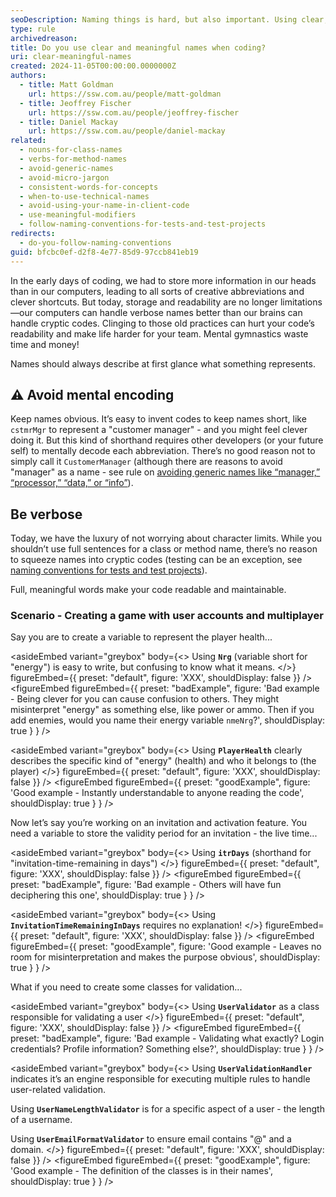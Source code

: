 ```yaml
---
seoDescription: Naming things is hard, but also important. Using clear, meaningful names will make your code more readable and reduce cognitive load and risk for your development team.
type: rule
archivedreason:
title: Do you use clear and meaningful names when coding?
uri: clear-meaningful-names
created: 2024-11-05T00:00:00.0000000Z
authors:
  - title: Matt Goldman
    url: https://ssw.com.au/people/matt-goldman
  - title: Jeoffrey Fischer
    url: https://ssw.com.au/people/jeoffrey-fischer
  - title: Daniel Mackay
    url: https://ssw.com.au/people/daniel-mackay
related:
  - nouns-for-class-names
  - verbs-for-method-names
  - avoid-generic-names
  - avoid-micro-jargon
  - consistent-words-for-concepts
  - when-to-use-technical-names
  - avoid-using-your-name-in-client-code
  - use-meaningful-modifiers
  - follow-naming-conventions-for-tests-and-test-projects
redirects:
  - do-you-follow-naming-conventions
guid: bfcbc0ef-d2f8-4e77-85d9-97ccb841eb19
---
```


In the early days of coding, we had to store more information in our heads than in our computers, leading to all sorts of creative abbreviations and clever shortcuts. But today, storage and readability are no longer limitations—our computers can handle verbose names better than our brains can handle cryptic codes. Clinging to those old practices can hurt your code’s readability and make life harder for your team. Mental gymnastics waste time and money!

Names should always describe at first glance what something represents.
<youtubeEmbed url="https://www.youtube.com/watch?v=t-t7P2BZnS4" description="Video: Naming Conventions | Jeoffrey Fischer (5 min)" />

## ⚠️ Avoid mental encoding

Keep names obvious. It’s easy to invent codes to keep names short, like `cstmrMgr` to represent a "customer manager" - and you might feel clever doing it. But this kind of shorthand requires other developers (or your future self) to mentally decode each abbreviation. There’s no good reason not to simply call it `CustomerManager` (although there are reasons to avoid "manager" as a name - see rule on [avoiding generic names like “manager,” “processor,” “data,” or “info”](/avoid-generic-names)).

## Be verbose

Today, we have the luxury of not worrying about character limits. While you shouldn’t use full sentences for a class or method name, there’s no reason to squeeze names into cryptic codes (testing can be an exception, see [naming conventions for tests and test projects](/follow-naming-conventions-for-tests-and-test-projects)).

Full, meaningful words make your code readable and maintainable.

### Scenario - Creating a game with user accounts and multiplayer

Say you are to create a variable to represent the player health...

<asideEmbed
  variant="greybox"
  body={<>
    Using **`Nrg`** (variable short for "energy") is easy to write, but confusing to know what it means.
  </>}
  figureEmbed={{
    preset: "default",
    figure: 'XXX',
    shouldDisplay: false
  }}
/>
<figureEmbed figureEmbed={{
  preset: "badExample",
  figure: 'Bad example - Being clever for you can cause confusion to others. They might misinterpret "energy" as something else, like power or ammo. Then if you add enemies, would you name their energy variable `nmeNrg`?',
  shouldDisplay: true
} } />


<asideEmbed
  variant="greybox"
  body={<>
    Using **`PlayerHealth`** clearly describes the specific kind of "energy" (health) and who it belongs to (the player)
  </>}
  figureEmbed={{
    preset: "default",
    figure: 'XXX',
    shouldDisplay: false
  }}
/>
<figureEmbed figureEmbed={{
  preset: "goodExample",
  figure: 'Good example - Instantly understandable to anyone reading the code',
  shouldDisplay: true
} } />


Now let’s say you’re working on an invitation and activation feature. You need a variable to store the validity period for an invitation - the live time...

<asideEmbed
  variant="greybox"
  body={<>
    Using **`itrDays`** (shorthand for "invitation-time-remaining in days")
  </>}
  figureEmbed={{
    preset: "default",
    figure: 'XXX',
    shouldDisplay: false
  }}
/>
<figureEmbed figureEmbed={{
  preset: "badExample",
  figure: 'Bad example - Others will have fun deciphering this one',
  shouldDisplay: true
} } />


<asideEmbed
  variant="greybox"
  body={<>
    Using **`InvitationTimeRemainingInDays`** requires no explanation!
  </>}
  figureEmbed={{
    preset: "default",
    figure: 'XXX',
    shouldDisplay: false
  }}
/>
<figureEmbed figureEmbed={{
  preset: "goodExample",
  figure: 'Good example - Leaves no room for misinterpretation and makes the purpose obvious',
  shouldDisplay: true
} } />


What if you need to create some classes for validation...

<asideEmbed
  variant="greybox"
  body={<>
    Using **`UserValidator`** as a class responsible for validating a user
  </>}
  figureEmbed={{
    preset: "default",
    figure: 'XXX',
    shouldDisplay: false
  }}
/>
<figureEmbed figureEmbed={{
  preset: "badExample",
  figure: 'Bad example - Validating what exactly? Login credentials? Profile information? Something else?',
  shouldDisplay: true
} } />


<asideEmbed
  variant="greybox"
  body={<>
    Using **`UserValidationHandler`** indicates it’s an engine responsible for executing multiple rules to handle user-related validation.

Using **`UserNameLengthValidator`** is for a specific aspect of a user - the length of a username.

Using **`UserEmailFormatValidator`** to ensure email contains "@" and a domain.
  </>}
  figureEmbed={{
    preset: "default",
    figure: 'XXX',
    shouldDisplay: false
  }}
/>
<figureEmbed figureEmbed={{
  preset: "goodExample",
  figure: 'Good example - The definition of the classes is in their names',
  shouldDisplay: true
} } />
